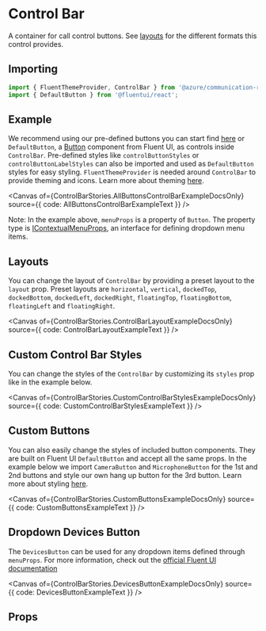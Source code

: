 
<Meta of={ControlBarStories} />

# Control Bar

A container for call control buttons. See [layouts](#layouts) for the different formats this control provides.

## Importing

```ts
import { FluentThemeProvider, ControlBar } from '@azure/communication-react';
import { DefaultButton } from '@fluentui/react';
```

## Example

We recommend using our pre-defined buttons you can start find
[here](./?path=/docs/ui-components-controlbar-buttons) or `DefaultButton`, a
[Button](https://developer.microsoft.com/fluentui#/controls/web/button) component from Fluent UI, as controls
inside `ControlBar`. Pre-defined styles like `controlButtonStyles` or `controlButtonLabelStyles` can also be
imported and used as `DefaultButton` styles for easy styling. `FluentThemeProvider` is needed around
`ControlBar` to provide theming and icons. Learn more about theming [here](./?path=/docs/theming--page).

<Canvas of={ControlBarStories.AllButtonsControlBarExampleDocsOnly} source={{ code: AllButtonsControlBarExampleText }} />

Note: In the example above, `menuProps` is a property of `Button`. The property type is
[IContextualMenuProps](https://developer.microsoft.com/fluentui#/controls/web/contextualmenu#IContextualMenuProps),
an interface for defining dropdown menu items.

## Layouts

You can change the layout of `ControlBar` by providing a preset layout to the `layout` prop. Preset layouts are
`horizontal`, `vertical`, `dockedTop`, `dockedBottom`, `dockedLeft`, `dockedRight`, `floatingTop`,
`floatingBottom`, `floatingLeft` and `floatingRight`.

<Canvas of={ControlBarStories.ControlBarLayoutExampleDocsOnly} source={{ code: ControlBarLayoutExampleText }} />

## Custom Control Bar Styles

You can change the styles of the `ControlBar` by customizing its `styles` prop like in the example below.

<Canvas
  of={ControlBarStories.CustomControlBarStylesExampleDocsOnly}
  source={{ code: CustomControlBarStylesExampleText }}
/>

## Custom Buttons

You can also easily change the styles of included button components. They are built on Fluent UI `DefaultButton`
and accept all the same props. In the example below we import `CameraButton` and `MicrophoneButton` for the 1st
and 2nd buttons and style our own hang up button for the 3rd button. Learn more about styling
[here](./?path=/docs/styling--page).

<Canvas of={ControlBarStories.CustomButtonsExampleDocsOnly} source={{ code: CustomButtonsExampleText }} />

## Dropdown Devices Button

The `DevicesButton` can be used for any dropdown items defined through `menuProps`. For more information, check
out the [official Fluent UI documentation](https://developer.microsoft.com/fluentui#/controls/web/button)

<Canvas of={ControlBarStories.DevicesButtonExampleDocsOnly} source={{ code: DevicesButtonExampleText }} />

## Props

<ArgTypes of={ControlBar} />
